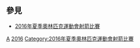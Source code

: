 {{categoryTOC}}

{{Commons cat|2016 Summer Olympics archers}}
== 參見 ==
* [[2016年夏季奧林匹克運動會射箭比賽|2016年夏季奧林匹克運動會射箭比賽]]

[[Category:2016年夏季奧林匹克運動會運動員|A]]
[[Category:各年夏季奧林匹克運動會射箭運動員|2016]]
[[Category:2016年夏季奧林匹克運動會射箭比賽|Category:2016年夏季奧林匹克運動會射箭比賽]]